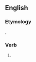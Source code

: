 ==English==

===Etymology===
{{suffix|bleed|est|lang=en}}.

===Verb===
{{head|en|verb form}}

# {{en-archaic second-person singular of|bleed|lang=en}}